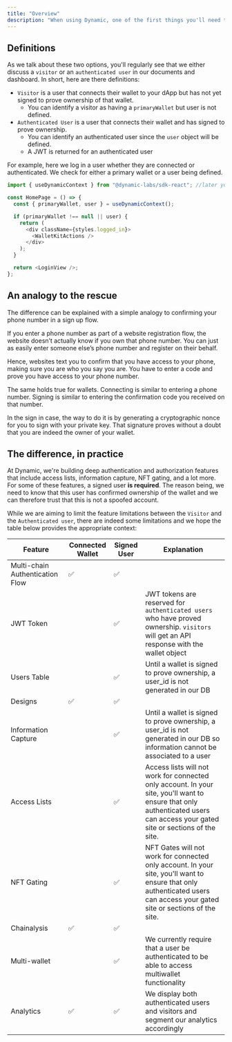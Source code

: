 ```yaml
---
title: "Overview"
description: "When using Dynamic, one of the first things you'll need to decide is whether you want to have users sign to prove ownership of their wallets or if you just want them to connect their wallets."
---
```


## Definitions

As we talk about these two options, you'll regularly see that we either discuss a `visitor` or an `authenticated user` in our documents and dashboard. In short, here are there definitions:

- `Visitor` is a user that connects their wallet to your dApp but has not yet signed to prove ownership of that wallet.
  - You can identify a visitor as having a `primaryWallet` but user is not defined.
- `Authenticated User` is a user that connects their wallet and has signed to prove ownership.
  - You can identify an authenticated user since the `user` object will be defined.
  - A JWT is returned for an authenticated user

For example, here we log in a user whether they are connected or authenticated. We check for either a primary wallet or a user being defined.

```typescript
import { useDynamicContext } from "@dynamic-labs/sdk-react"; //later you will read about dynamicContext

const HomePage = () => {
  const { primaryWallet, user } = useDynamicContext();

  if (primaryWallet !== null || user) {
    return (
      <div className={styles.logged_in}>
        <WalletKitActions />
      </div>
    );
  }

  return <LoginView />;
};
```

## An analogy to the rescue

The difference can be explained with a simple analogy to confirming your phone number in a sign up flow.

If you enter a phone number as part of a website registration flow, the website doesn’t actually know if you own that phone number. You can just as easily enter someone else’s phone number and register on their behalf.

Hence, websites text you to confirm that you have access to your phone, making sure you are who you say you are. You have to enter a code and prove you have access to your phone number.

The same holds true for wallets. Connecting is similar to entering a phone number. Signing is similar to entering the confirmation code you received on that number.

In the sign in case, the way to do it is by generating a cryptographic nonce for you to sign with your private key. That signature proves without a doubt that you are indeed the owner of your wallet.

## The difference, in practice

At Dynamic, we're building deep authentication and authorization features that include access lists, information capture, NFT gating, and a lot more. For some of these features, a signed user **is required**. The reason being, we need to know that this user has confirmed ownership of the wallet and we can therefore trust that this is not a spoofed account.

While we are aiming to limit the feature limitations between the `Visitor` and the `Authenticated user`, there are indeed some limitations and we hope the table below provides the appropriate context:

| Feature                         | Connected Wallet | Signed User | Explanation                                                                                                                                                                  |
| ------------------------------- | ---------------- | ----------- | ---------------------------------------------------------------------------------------------------------------------------------------------------------------------------- |
| Multi-chain Authentication Flow | ✅               | ✅          |                                                                                                                                                                              |
| JWT Token                       |                  | ✅          | JWT tokens are reserved for `authenticated users` who have proved ownership. `visitors` will get an API response with the wallet object                                      |
| Users Table                     |                  | ✅          | Until a wallet is signed to prove ownership, a user_id is not generated in our DB                                                                                            |
| Designs                         | ✅               | ✅          |                                                                                                                                                                              |
| Information Capture             |                  | ✅          | Until a wallet is signed to prove ownership, a user_id is not generated in our DB so information cannot be associated to a user                                              |
| Access Lists                    |                  | ✅          | Access lists will not work for connected only account. In your site, you'll want to ensure that only authenticated users can access your gated site or sections of the site. |
| NFT Gating                      |                  | ✅          | NFT Gates will not work for connected only account. In your site, you'll want to ensure that only authenticated users can access your gated site or sections of the site.    |
| Chainalysis                     | ✅               | ✅          |                                                                                                                                                                              |
| Multi-wallet                    |                  | ✅          | We currently require that a user be authenticated to be able to access multiwallet functionality                                                                             |
| Analytics                       | ✅               | ✅          | We display both authenticated users and visitors and segment our analytics accordingly                                                                                       |
